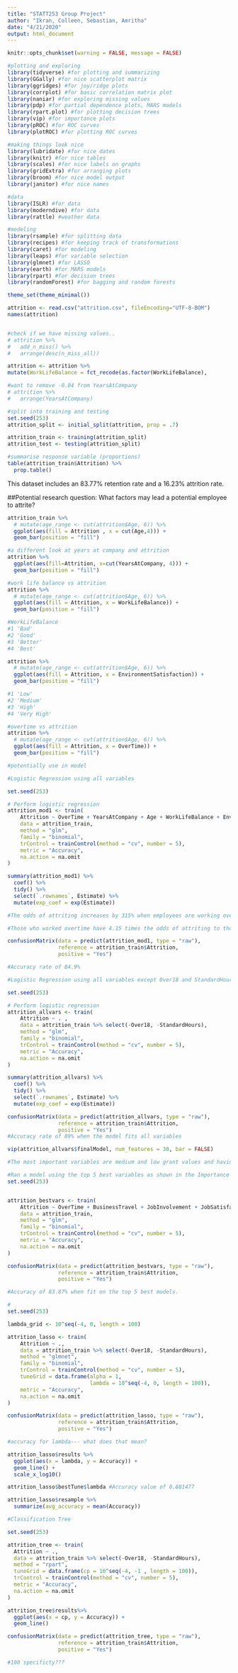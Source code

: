 ```yaml
---
title: "STATT253 Group Project"
author: "Ikran, Colleen, Sebastian, Amritha"
date: "4/21/2020"
output: html_document
---
```



```r
knitr::opts_chunk$set(warning = FALSE, message = FALSE) 
```

```r
#plotting and exploring
library(tidyverse) #for plotting and summarizing
library(GGally) #for nice scatterplot matrix 
library(ggridges) #for joy/ridge plots
library(corrplot) #for basic correlation matrix plot
library(naniar) #for exploring missing values
library(pdp) #for partial dependence plots, MARS models
library(rpart.plot) #for plotting decision trees
library(vip) #for importance plots
library(pROC) #for ROC curves
library(plotROC) #for plotting ROC curves

#making things look nice
library(lubridate) #for nice dates
library(knitr) #for nice tables
library(scales) #for nice labels on graphs
library(gridExtra) #for arranging plots
library(broom) #for nice model output
library(janitor) #for nice names

#data
library(ISLR) #for data
library(moderndive) #for data
library(rattle) #weather data

#modeling
library(rsample) #for splitting data
library(recipes) #for keeping track of transformations
library(caret) #for modeling
library(leaps) #for variable selection
library(glmnet) #for LASSO
library(earth) #for MARS models
library(rpart) #for decision trees
library(randomForest) #for bagging and random forests

theme_set(theme_minimal())
```

```r
attrition <- read.csv("attrition.csv", fileEncoding="UTF-8-BOM")
names(attrition)


#check if we have missing values..
# attrition %>%
#   add_n_miss() %>%
#   arrange(desc(n_miss_all))

attrition <- attrition %>% 
mutate(WorkLifeBalance = fct_recode(as.factor(WorkLifeBalance),                                  Bad = "1", Good = "2", Better = "3", Best = "4"))

#want to remove -0.04 from YearsAtCompany
# attrition %>%
#   arrange(YearsAtCompany)

#split into training and testing
set.seed(253)
attrition_split <- initial_split(attrition, prop = .7)

attrition_train <- training(attrition_split)
attrition_test <- testing(attrition_split)
```
```r
#summarise response variable (proportions)
table(attrition_train$Attrition) %>%
  prop.table()
```

This dataset includes an 83.77% retention rate and a 16.23% attrition rate.

##Potential research question: What factors may lead a potential employee to attrite?

```r
attrition_train %>%
  # mutate(age_range <- cut(attrition$Age, 6)) %>%
  ggplot(aes(fill = Attrition , x = cut(Age,4))) +
  geom_bar(position = "fill")
```

```r
#a different look at years at company and attrition
attrition %>%
  ggplot(aes(fill=Attrition, x=cut(YearsAtCompany, 4))) +
  geom_bar(position = "fill")
```



```r
#work life balance vs attrition
attrition %>%
  # mutate(age_range <- cut(attrition$Age, 6)) %>%
  ggplot(aes(fill = Attrition, x = WorkLifeBalance)) +
  geom_bar(position = "fill")

#WorkLifeBalance 
#1 'Bad'
#2 'Good'
#3 'Better'
#4 'Best'
```

```r
attrition %>%
  # mutate(age_range <- cut(attrition$Age, 6)) %>%
  ggplot(aes(fill = Attrition, x = EnvironmentSatisfaction)) +
  geom_bar(position = "fill")

#1 'Low'
#2 'Medium'
#3 'High'
#4 'Very High'
```

```r
#overtime vs attrition
attrition %>%
  # mutate(age_range <- cut(attrition$Age, 6)) %>%
  ggplot(aes(fill = Attrition, x = OverTime)) +
  geom_bar(position = "fill")

#potentially use in model
```



```r
#Logistic Regression using all variables

set.seed(253)

# Perform logistic regression
attrition_mod1 <- train(
    Attrition ~ OverTime + YearsAtCompany + Age + WorkLifeBalance + EnvironmentSatisfaction ,
    data = attrition_train,
    method = "glm",
    family = "binomial",
    trControl = trainControl(method = "cv", number = 5),
    metric = "Accuracy",
    na.action = na.omit
)

summary(attrition_mod1) %>% 
  coef() %>% 
  tidy() %>% 
  select(`.rownames`, Estimate) %>% 
  mutate(exp_coef = exp(Estimate))

#The odds of attriting increases by 315% when employees are working overtime. For every increase in Age, the odds of attrition decreases by 5% holding all other variables constant.

#Those who worked overtime have 4.15 times the odds of attriting to those who don't work overtime. 
```

```r

confusionMatrix(data = predict(attrition_mod1, type = "raw"),
                reference = attrition_train$Attrition, 
                positive = "Yes") 

#Accuracy rate of 84.9%
```


```r
#Logistic Regression using all variables except Over18 and StandardHours. These two variables only have one factor. 

set.seed(253)

# Perform logistic regression
attrition_allvars <- train(
    Attrition ~ . ,
    data = attrition_train %>% select(-Over18, -StandardHours),
    method = "glm",
    family = "binomial",
    trControl = trainControl(method = "cv", number = 5),
    metric = "Accuracy",
    na.action = na.omit
)

summary(attrition_allvars) %>% 
  coef() %>% 
  tidy() %>% 
  select(`.rownames`, Estimate) %>% 
  mutate(exp_coef = exp(Estimate))
```


```r
confusionMatrix(data = predict(attrition_allvars, type = "raw"),
                reference = attrition_train$Attrition, 
                positive = "Yes") 
#Accuracy rate of 89% when the model fits all variables
```


```r

vip(attrition_allvars$finalModel, num_features = 30, bar = FALSE)

#The most important variables are medium and low grant values and having zero unsuccesssful grants.
```

```r
#Ran a model using the top 5 best variables as shown in the Importance plot above.
set.seed(253)


attrition_bestvars <- train(
    Attrition ~ OverTime + BusinessTravel + JobInvolvement + JobSatisfaction + EnvironmentSatisfaction  ,
    data = attrition_train,
    method = "glm",
    family = "binomial",
    trControl = trainControl(method = "cv", number = 5),
    metric = "Accuracy",
    na.action = na.omit
)
```

```r
confusionMatrix(data = predict(attrition_bestvars, type = "raw"),
                reference = attrition_train$Attrition, 
                positive = "Yes") 

#Accuracy of 83.87% when fit on the top 5 best models. 
```




```r
#
set.seed(253)

lambda_grid <- 10^seq(-4, 0, length = 100)

attrition_lasso <- train(
    Attrition ~ .,
    data = attrition_train %>% select(-Over18, -StandardHours),
    method = "glmnet",
    family = "binomial",
    trControl = trainControl(method = "cv", number = 5),
    tuneGrid = data.frame(alpha = 1, 
                          lambda = 10^seq(-4, 0, length = 100)),
    metric = "Accuracy",
    na.action = na.omit
)

```

```r
confusionMatrix(data = predict(attrition_lasso, type = "raw"),
                reference = attrition_train$Attrition, 
                positive = "Yes") 

#accuracy for lambda--- what does that mean?
```



```r
attrition_lasso$results %>% 
  ggplot(aes(x = lambda, y = Accuracy)) +
  geom_line() +
  scale_x_log10() 

attrition_lasso$bestTune$lambda #Accuracy value of 0.881477

attrition_lasso$resample %>% 
  summarize(avg_accuracy = mean(Accuracy))

```



```r
#Classification Tree 

set.seed(253)

attrition_tree <- train(
  Attrition ~ .,
  data = attrition_train %>% select(-Over18, -StandardHours),
  method = "rpart",
  tuneGrid = data.frame(cp = 10^seq(-4, -1 , length = 100)),
  trControl = trainControl(method = "cv", number = 5),
  metric = "Accuracy",
  na.action = na.omit
)
```


```r
attrition_tree$results%>%
  ggplot(aes(x = cp, y = Accuracy)) +
  geom_line()
```


```r
confusionMatrix(data = predict(attrition_tree, type = "raw"),
                reference = attrition_train$Attrition, 
                positive = "Yes") 

#100 specificty??? 
``` 

